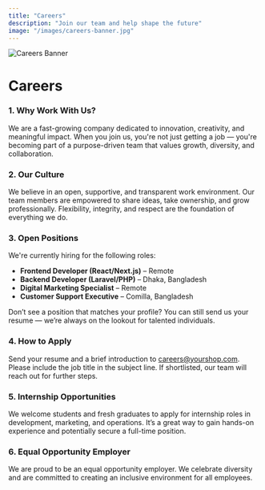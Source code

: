 ```yaml
---
title: "Careers"
description: "Join our team and help shape the future"
image: "/images/careers-banner.jpg"
---
```


<div className="container-fluid px-0">
  <img
    src="https://www.bls.gov/careeroutlook/2022/images/no-college-cover.png"
    alt="Careers Banner"
    width={1920}
    height={500}
    className="img-fluid rounded w-100 object-fit-cover"
    priority
  />
</div>

<div className="container my-5">
  <h1 className="fw-bold mb-4">Careers</h1>

  <div className="mb-5">
    <h3 className="fw-semibold mb-2">1. Why Work With Us?</h3>
    <p>
      We are a fast-growing company dedicated to innovation, creativity, and meaningful impact. When you join us, you're not just getting a job — you're becoming part of a purpose-driven team that values growth, diversity, and collaboration.
    </p>
  </div>

  <div className="mb-5">
    <h3 className="fw-semibold mb-2">2. Our Culture</h3>
    <p>
      We believe in an open, supportive, and transparent work environment. Our team members are empowered to share ideas, take ownership, and grow professionally. Flexibility, integrity, and respect are the foundation of everything we do.
    </p>
  </div>

  <div className="mb-5">
    <h3 className="fw-semibold mb-2">3. Open Positions</h3>
    <p>
      We're currently hiring for the following roles:
      <ul>
        <li><strong>Frontend Developer (React/Next.js)</strong> – Remote</li>
        <li><strong>Backend Developer (Laravel/PHP)</strong> – Dhaka, Bangladesh</li>
        <li><strong>Digital Marketing Specialist</strong> – Remote</li>
        <li><strong>Customer Support Executive</strong> – Comilla, Bangladesh</li>
      </ul>
      Don’t see a position that matches your profile? You can still send us your resume — we’re always on the lookout for talented individuals.
    </p>
  </div>

  <div className="mb-5">
    <h3 className="fw-semibold mb-2">4. How to Apply</h3>
    <p>
      Send your resume and a brief introduction to <a href="mailto:careers@yourshop.com">careers@yourshop.com</a>. Please include the job title in the subject line. If shortlisted, our team will reach out for further steps.
    </p>
  </div>

  <div className="mb-5">
    <h3 className="fw-semibold mb-2">5. Internship Opportunities</h3>
    <p>
      We welcome students and fresh graduates to apply for internship roles in development, marketing, and operations. It’s a great way to gain hands-on experience and potentially secure a full-time position.
    </p>
  </div>

  <div className="mb-5">
    <h3 className="fw-semibold mb-2">6. Equal Opportunity Employer</h3>
    <p>
      We are proud to be an equal opportunity employer. We celebrate diversity and are committed to creating an inclusive environment for all employees.
    </p>
  </div>
</div>
